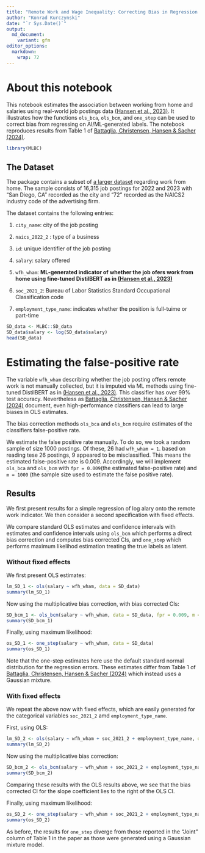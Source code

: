 ```yaml
---
title: "Remote Work and Wage Inequality: Correcting Bias in Regression with Generated Binary Labels"
author: "Konrad Kurczynski"
date: "`r Sys.Date()`"
output: 
  md_document:
    variant: gfm
editor_options: 
  markdown: 
    wrap: 72
---
```

# About this notebook

This notebook estimates the association between working from home and salaries using real-world job postings data [(Hansen et al., 2023)](https://papers.ssrn.com/sol3/papers.cfm?abstract_id=4380734). It illustrates how the functions `ols_bca`, `ols_bcm`, and `one_step` can be used to correct bias from regressing on AI/ML-generated labels.
The notebook reproduces results from Table 1 of [Battaglia, Christensen, Hansen & Sacher (2024)](https://arxiv.org/abs/2402.15585). 

```r
library(MLBC)
```

## The Dataset

The package contains a subset of [a larger dataset](https://wfhmap.com) regarding work from home. The sample consists of 16,315 job postings for 2022 and 2023 with "San Diego, CA" recorded as the city and "72" recorded as the NAICS2 industry
code of the advertising firm. 

The dataset contains the following entries: 

1.  `city_name`: city of the job posting

2.  `naics_2022_2` : type of a business

3.  `id`: unique identifier of the job posting

4.  `salary`: salary offered

5.  `wfh_wham`: **ML-generated indicator of whether the job ofers work from home using fine-tuned DistilBERT as in [(Hansen et al., 2023)](https://papers.ssrn.com/sol3/papers.cfm?abstract_id=4380734)**

6.  `soc_2021_2`: Bureau of Labor Statistics Standard Occupational Classification code

7.  `employment_type_name`: indicates whether the position is full-tuime or part-time 


```r
SD_data <- MLBC::SD_data
SD_data$salary <- log(SD_data$salary)
head(SD_data)
```

# Estimating the false-positive rate

The variable `wfh_wham` describing whether the job posting offers remote work is not manually collected, but it is imputed via ML methods
using fine-tuned DistilBERT as in [(Hansen et al., 2023)](https://papers.ssrn.com/sol3/papers.cfm?abstract_id=4380734). This classifier has over 99% test accuracy.
Nevertheless as [Battaglia, Christensen, Hansen & Sacher (2024)](https://arxiv.org/abs/2402.15585) document, even high-performance classifiers can lead to large biases in OLS estimates.

The bias correction methods `ols_bca` and `ols_bcm` require estimates of the classifiers false-positive rate. 

We estimate the false positive rate manually. To do so, we took a random sample of size 1000 postings. Of these, 26 had `wfh_wham = 1`. based on reading tese 26 postings, 9 appeared to be misclassified. This means the 
estimated false-positive rate is 0.009. Accordingly, we will implement `ols_bca` and `ols_bcm` with `fpr = 0.009`(the estimated false-positive rate) and `m = 1000` (the sample size used to estimate the false positive rate).

## Results 

We first present results for a simple regression of log alary onto the remote work indicator. We then consider a second specification with fixed effects.

We compare standard OLS estimates and confidence intervals with estimates and confidence intervals using `ols_bcm` which performs a direct bias correction and 
computes bias corrected CIs, and `one_step` which performs maximum likelihod estimation treating the true labels as latent.

### Without fixed effects

We first present OLS estimates: 

```r
lm_SD_1 <- ols(salary ~ wfh_wham, data = SD_data)
summary(lm_SD_1)
```

Now using the multiplicative bias correction, with bias corrected CIs:
```r
SD_bcm_1 <- ols_bcm(salary ~ wfh_wham, data = SD_data, fpr = 0.009, m = 1000)
summary(SD_bcm_1)
```
Finally, using maximum likelihood:
```r
os_SD_1 <- one_step(salary ~ wfh_wham, data = SD_data)
summary(os_SD_1)
```
Note that the one-step estimates here use the default standard normal distribution for the regression errors. These estimates differ from Table 1 of [Battaglia, Christensen, Hansen & Sacher (2024)](https://arxiv.org/abs/2402.15585) which instead uses a Gaussian mixture.

### With fixed effects

We repeat the above now with fixed effects, which are easily generated for the categorical variables `soc_2021_2` amd `employment_type_name`.

First, using OLS:
```r
lm_SD_2 <- ols(salary ~ wfh_wham + soc_2021_2 + employment_type_name, data = SD_data)
summary(lm_SD_2)
```

Now using the multiplicative bias correction: 
```r
SD_bcm_2 <- ols_bcm(salary ~ wfh_wham + soc_2021_2 + employment_type_name, data = SD_data, fpr = 0.009, m = 1000)
summary(SD_bcm_2)
```

Comparing these results with the OLS results above, we see that the bias corrected CI for the slope coefficient lies to the right of the OLS CI.

Finally, using maximum likelihood:
```r
os_SD_2 <- one_step(salary ~ wfh_wham + soc_2021_2 + employment_type_name, data = SD_data)
summary(os_SD_2) 
```
As before, the results for `one_step` diverge from those reported in the "Joint" column of Table 1 in the paper as those were generated using a Gaussian mixture model.


